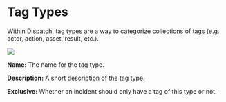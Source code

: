 # Tag Types

Within Dispatch, tag types are a way to categorize collections of tags (e.g. actor, action, asset, result, etc.).

<div style={{textAlign: 'center'}}>

![](/img/admin-ui-knowledge-tag-types.png)

</div>

**Name:** The name for the tag type.

**Description:** A short description of the tag type.

**Exclusive:** Whether an incident should only have a tag of this type or not.
